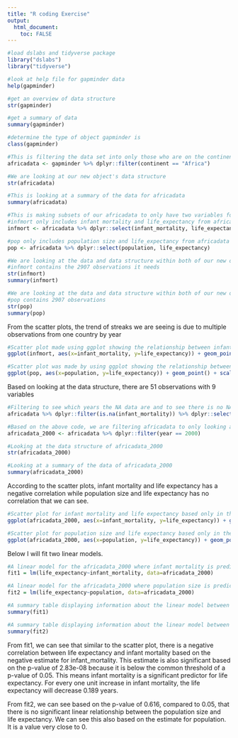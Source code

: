 ```yaml
---
title: "R coding Exercise"
output: 
  html_document:
    toc: FALSE
---
```


```r
#load dslabs and tidyverse package
library("dslabs")
library("tidyverse")

#look at help file for gapminder data
help(gapminder)

#get an overview of data structure
str(gapminder)

#get a summary of data
summary(gapminder)

#determine the type of object gapminder is
class(gapminder)
```

```r
#This is filtering the data set into only those who are on the continent of Africa
africadata <- gapminder %>% dplyr::filter(continent == "Africa")

#We are looking at our new object's data structure
str(africadata)

#This is looking at a summary of the data for africadata
summary(africadata)

#This is making subsets of our africadata to only have two variables for each
#infmort only includes infant mortality and life_expectancy from africadata
infmort <- africadata %>% dplyr::select(infant_mortality, life_expectancy)

#pop only includes population size and life_expectancy from africadata 
pop <- africadata %>% dplyr::select(population, life_expectancy)

#We are looking at the data and data structure within both of our new object infmort
#infmort contains the 2907 observations it needs
str(infmort)
summary(infmort)

#We are looking at the data and data structure within both of our new object pop
#pop contains 2907 observations
str(pop)
summary(pop)
```

From the scatter plots, the trend of streaks we are seeing is due to multiple observations from one country by year

```r
#Scatter plot made using ggplot showing the relationship between infant mortality and life expectancy
ggplot(infmort, aes(x=infant_mortality, y=life_expectancy)) + geom_point()

#Scatter plot was made by using ggplot showing the relationship between population size and life expectancy with a log scale for population
ggplot(pop, aes(x=population, y=life_expectancy)) + geom_point() + scale_x_continuous(trans = "log2")
```

Based on looking at the data structure, there are 51 observations with 9 variables

```r
#Filtering to see which years the NA data are and to see there is no NA's for the year 2000
africadata %>% dplyr::filter(is.na(infant_mortality)) %>% dplyr::select(year) %>% count(year)

#Based on the above code, we are filtering africadata to only looking at year 2000 since there is no NA's present
africadata_2000 <- africadata %>% dplyr::filter(year == 2000)

#Looking at the data structure of africadata_2000
str(africadata_2000)

#Looking at a summary of the data of africadata_2000
summary(africadata_2000)
```

According to the scatter plots, infant mortality and life expectancy has a negative correlation while population size and life expectancy has no correlation that we can see. 

```r
#Scatter plot for infant mortality and life expectancy based only in the year 2000
ggplot(africadata_2000, aes(x=infant_mortality, y=life_expectancy)) + geom_point()

#Scatter plot for population size and life expectancy based only in the year 2000 with a log scale for population
ggplot(africadata_2000, aes(x=population, y=life_expectancy)) + geom_point() + scale_x_continuous(trans = "log2")
```

Below I will fit two linear models.

```r
#A linear model for the africadata_2000 where infant mortality is predicting life expectancy
fit1 = lm(life_expectancy~infant_mortality, data=africadata_2000)

#A linear model for the africadata_2000 where population size is predicting life expectancy
fit2 = lm(life_expectancy~population, data=africadata_2000)

#A summary table displaying information about the linear model between life expectancy and infant mortality
summary(fit1)

#A summary table displaying information about the linear model between life expectancy and population size
summary(fit2)

```

From fit1, we can see that similar to the scatter plot, there is a negative correlation between life expectancy and infant mortality based on the negative estimate for infant_mortality. This estimate is also significant based on the p-value of 2.83e-08 because it is below the common threshold of a p-value of 0.05. This means infant mortality is a significant predictor for life expectancy. For every one unit increase in infant mortality, the life expectancy will decrease 0.189 years.

From fit2, we can see based on the p-value of 0.616, compared to 0.05, that there is no significant linear relationship between the population size and life expectancy. We can see this also based on the estimate for population. It is a value very close to 0. 